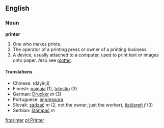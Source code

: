 ==English==
===Noun===
'''printer'''

# One who makes prints.
# The operator of a printing press or owner of a printing business.
# A device, usually attached to a computer, used to print text or images onto paper. Also see [[plotter]].

====Translations====

*Chinese: (dăyìnj&#299;)
*Finnish: [[painaja]] (1), [[tulostin]] (3)
*German: [[Drucker]] ''m'' (3)
*Portuguese: [[impressora]]
*Slovak: [[sadzač]] ''m'' (2, not the owner, just the worker), [[tlačiareň]] ''f'' (3)
*Serbian: [[štampač]] ''m''

[[fr:printer]]
[[pl:Printer]]